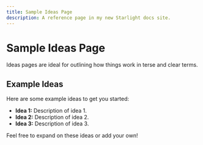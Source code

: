 ```yaml
---
title: Sample Ideas Page
description: A reference page in my new Starlight docs site.
---
```


# Sample Ideas Page

Ideas pages are ideal for outlining how things work in terse and clear terms.

## Example Ideas

Here are some example ideas to get you started:

- **Idea 1:** Description of idea 1.
- **Idea 2:** Description of idea 2.
- **Idea 3:** Description of idea 3.

Feel free to expand on these ideas or add your own!
